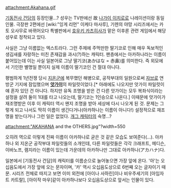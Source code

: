 attachment:Akahana.gif

[[기동전사 건담]]의 등장인물...?
성우는 TV판에선 故 [[나가이 이치로]]로 나레이션이랑 동일인물. 극장판 2편에선 [wiki:"잉게 리먼" 이케다 마사루], 기렌의 야망 시리즈에서는 카토 오사무로 바뀌어오다 특별판에서 [[호우키 카츠히사]]가 맡은 이후론 관련 게임에서 해당 성우로 정착되고 있다.

사실은 그냥 이름없는 엑스트라다. 그런 주제에 주먹만한 딸기코로 인해 매우 독보적인 생김새를 자랑하는 미친 존재감을 과시(?)하는 캐릭터. 팬층에서는 아카하나라는 이름이 붙어있는데 이는 사실 일본어로 그냥 딸기코(あかはな = 赤鼻)를 의미한다. 즉 외모에서 기인한 별명일 뿐이지 실제 이름이 딸기코인 건 절대 아니다.

평범하게 1년전쟁 당시 [[지온군]]에 복무했던 해병으로, 공작부대의 일원으로써 [[자브로]] 연방군 기지에 잠입했으며 '''[[앗가이]]'''의 파일럿이었다.[* 아래에도 나오지만 앗가이 파일럿이 얘 혼자 있던 건 아니다. 하지만 유독 조명을 받은 건 다른 앗가이는 모두 복좌식이라는 설정을 살려 둘이 1대를 타고 나오는데, 딸기코는 1인승으로 나온다.] 이때문에 앗가이가 재조명받은 이후 이 캐릭터 역시 왠지 조명을 받아 세상에 다시 나오게 된 것. 문제는 그렇게 되고 나서도 딱히 이름이 생긴다거나(아카하나는 이름이 아니다!) 설정적으로 재조명을 받는다거나 그런 일은 없었다. [[개그 캐릭터]]의 숙명...?

attachment:"AKAHANA and the OTHERS.jpg"?width=550

오히려 역으로 이렇게 진짜 이름이 아카하나로 굳은 것 같은 모습도 보여준다(...). 아카하나 외 지온군 공작부대 파일럿들의 소개인데, 다른 파일럿들은 각각 크래프트, 메디슨, 이바노프, 램지라는 이름이 있는데 가운데의 아카하나만 그대로 아카하나(アカハナ)다.

일본에서 [기동전사 건담]의 캐릭터를 이름순으로 늘어놓으면 가장 앞에 온다. '아'는 오십음도에서 가장 앞에 오는 문자이며, '카' 역시 오십음도상으로 6번째 오는 글자이기 때문. 시리즈 전체로 따지고 보면 이미 외전에 [아이나 사하린]이나 비우주세기의 [아임자트 카트랄], [아이작 마우]같이 아카하나보다 오십음도상으로 앞서는 인물이 있다.
